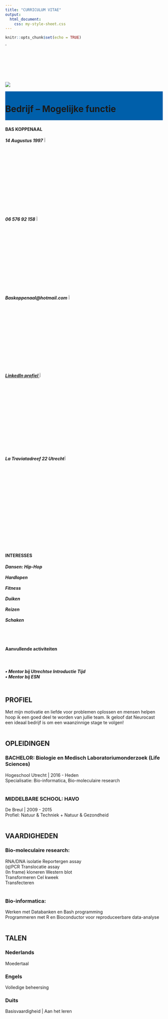 ```yaml
---
title: "CURRICULUM VITAE"
output:
  html_document:
    css: my-style-sheet.css
---
```


```r
knitr::opts_chunk$set(echo = TRUE)
```



![](Picture.png){ width=2%}






```r


```

<div class="row">
<div class="column left">
<img src="Profielfoto.jpeg"class="myimg" /> 
</div>

<div class="column right" style="background-color: rgb(0,95,170);">
<h1> Bedrijf – Mogelijke functie</h1>
</div>
</div>


<div class="row">
<div class="column left">
<h4>
BAS KOPPENAAL</h4>

<h5>
14 Augustus 1997 ![](CV1.png){ width=6%}<br><br>
 06 576 92 158 ![](CV2.png){ width=6%}<br><br>
Baskoppenaal@hotmail.com  ![](CV3.png){ width=6%}<br>
 <p><a href="http://www.linkedin.com/in/baskoppenaal" target="Wikipedia">LinkedIn profiel  ![](CV4.png){ width=6%}</a></p> <br>
La Traviatadreef 22 Utrecht![](CV5.png){ width=6%}<br><br><br><br>

<h4>
INTERESSES </h4>
<h5>
Dansen: Hip-Hop <br> <br>
Hardlopen <br><br>
Fitness <br><br>
Duiken <br><br>
Reizen <br><br>
Schaken <br><br><br><br>
</h5>

<h4>
Aanvullende activiteiten </h4><br>

<h5>
•	Mentor bij Utrechtse Introductie Tijd <br>
•	Mentor bij ESN
</h5>
</div>
<div class="column right">
<h2>
PROFIEL
</h2>

Met mijn motivatie en liefde voor problemen oplossen en mensen helpen hoop ik een goed deel te worden van jullie team. Ik geloof dat Neurocast een ideaal bedrijf is om een waanzinnige stage te volgen! <br><br>

<h2>
OPLEIDINGEN
</h2>

<h3>
BACHELOR: Biologie en Medisch Laboratoriumonderzoek (Life Sciences) 
</h3>

Hogeschool Utrecht | 2016 - Heden <br>
Specialisatie: Bio-informatica, Bio-moleculaire research <br><br>

<h3>
MIDDELBARE SCHOOL: HAVO
</h3>

De Breul | 2009 - 2015 <br>
Profiel: Natuur & Techniek + Natuur & Gezondheid <br><br>

<h2>
VAARDIGHEDEN
</h2>
<h3>
Bio-moleculaire research: 
</h3>
RNA/DNA isolatie			Reportergen assay <br>
(q)PCR 					Translocatie assay <br>
(In frame) kloneren 			Western blot <br>
Transformeren				Cel kweek <br>
Transfecteren			<br>	 
<h3>
Bio-informatica: 
</h3>
Werken met Databanken en Bash programming <br>
Programmeren met R en Bioconductor voor reproduceerbare data-analyse 	<br><br>		

<h2>
TALEN
</h2>
<h3>
Nederlands</h3>
Moedertaal
<h3>
Engels</h3>
Volledige beheersing 

<h3>
Duits</h3>
Basisvaardigheid | Aan het leren 
</div>

```r


```

